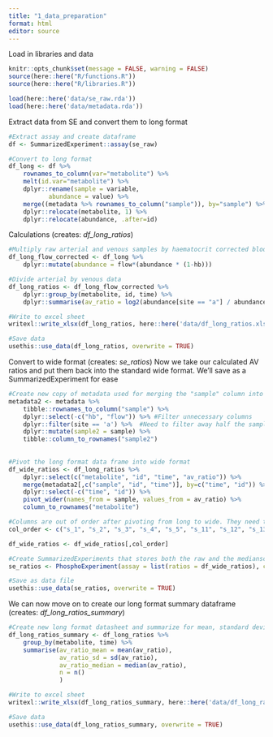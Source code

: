 ```yaml
---
title: "1_data_preparation"
format: html
editor: source
---
```


Load in libraries and data
```r
knitr::opts_chunk$set(message = FALSE, warning = FALSE)
source(here::here("R/functions.R"))
source(here::here("R/libraries.R"))

load(here::here('data/se_raw.rda'))
load(here::here('data/metadata.rda'))
```

Extract data from SE and convert them to long format
```r
#Extract assay and create dataframe
df <- SummarizedExperiment::assay(se_raw)

#Convert to long format
df_long <- df %>% 
    rownames_to_column(var="metabolite") %>% 
    melt(id.var="metabolite") %>% 
    dplyr::rename(sample = variable,
           abundance = value) %>% 
    merge((metadata %>% rownames_to_column("sample")), by="sample") %>%
    dplyr::relocate(metabolite, 1) %>% 
    dplyr::relocate(abundance, .after=id)
```

Calculations (creates: *df_long_ratios*)
```r
#Multiply raw arterial and venous samples by haematocrit corrected blood flow
df_long_flow_corrected <- df_long %>% 
    dplyr::mutate(abundance = flow*(abundance * (1-hb)))

#Divide arterial by venous data
df_long_ratios <- df_long_flow_corrected %>% 
    dplyr::group_by(metabolite, id, time) %>% 
    dplyr::summarise(av_ratio = log2(abundance[site == "a"] / abundance[site == "v"])) #Takes ratio and log2 transforms values

#Write to excel sheet
writexl::write_xlsx(df_long_ratios, here::here('data/df_long_ratios.xlsx')) 

#Save data
usethis::use_data(df_long_ratios, overwrite = TRUE)

```
Convert to wide format (creates: *se_ratios*)
Now we take our calculated AV ratios and put them back into the standard wide format. We'll save as a SummarizedExperiment for ease
```r
#Create new copy of metadata used for merging the "sample" column into the df_long_ratios in next step. Necessary because they will be the column names in wide format data frame. 
metadata2 <- metadata %>% 
    tibble::rownames_to_column("sample") %>% 
    dplyr::select(-c("hb", "flow")) %>% #Filter unnecessary columns
    dplyr::filter(site == 'a') %>%  #Need to filter away half the samples, because in df_long_ratio, there is only one sample per time point (because they're ratios)
    dplyr::mutate(sample2 = sample) %>% 
    tibble::column_to_rownames("sample2")
    
    
#Pivot the long format data frame into wide format
df_wide_ratios <- df_long_ratios %>% 
    dplyr::select(c("metabolite", "id", "time", "av_ratio")) %>%
    merge(metadata2[,c("sample", "id", "time")], by=c("time", "id")) %>%
    dplyr::select(-c("time", "id")) %>% 
    pivot_wider(names_from = sample, values_from = av_ratio) %>% 
    column_to_rownames("metabolite")

#Columns are out of order after pivoting from long to wide. They need to be in order to construct summarized experiment
col_order <- c("s_1", "s_2", "s_3", "s_4", "s_5", "s_11", "s_12", "s_13", "s_14", "s_15", "s_21", "s_22", "s_23", "s_24", "s_25", "s_31", "s_32", "s_33", "s_34", "s_35", "s_41", "s_42", "s_43", "s_44", "s_45", "s_51", "s_52", "s_53", "s_54", "s_55")

df_wide_ratios <- df_wide_ratios[,col_order]

#Create SummarizedExperiments that stores both the raw and the medianscaled df
se_ratios <- PhosphoExperiment(assay = list(ratios = df_wide_ratios), colData=metadata2)

#Save as data file
usethis::use_data(se_ratios, overwrite = TRUE)

```
We can now move on to create our long format summary dataframe (creates: *df_long_ratios_summary*)
```r
#Create new long format datasheet and summarize for mean, standard deviation, and median.
df_long_ratios_summary <- df_long_ratios %>% 
    group_by(metabolite, time) %>% 
    summarise(av_ratio_mean = mean(av_ratio),
              av_ratio_sd = sd(av_ratio),
              av_ratio_median = median(av_ratio),
              n = n()
              )

#Write to excel sheet
writexl::write_xlsx(df_long_ratios_summary, here::here('data/df_long_ratios_summary.xlsx')) 

#Save data
usethis::use_data(df_long_ratios_summary, overwrite = TRUE)

```


